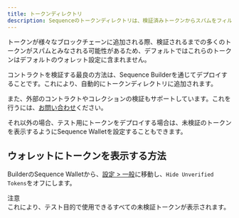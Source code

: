 ```yaml
---
title: トークンディレクトリ
description: Sequenceのトークンディレクトリは、検証済みトークンからスパムをフィルタリングするためにGitHubで公開されているリソースです。ユーザーは、ウォレット設定またはトークンディレクトリを更新することで、新しいトークンを手動で追加してウォレットやインフラストラクチャで表示できるようにすることができます。
---
```


トークンが様々なブロックチェーンに追加される際、検証されるまでの多くのトークンがスパムとみなされる可能性があるため、デフォルトではこれらのトークンはデフォルトのウォレット設定に含まれません。

コントラクトを検証する最良の方法は、Sequence Builderを通じてデプロイすることです。これにより、自動的にトークンディレクトリに追加されます。

また、外部のコントラクトやコレクションの検証もサポートしています。これを行うには、[お問い合わせ](https://go.crisp.chat/chat/embed/?website_id=9ef4395b-6bb1-4645-8e02-6071d89290a1)ください。

それ以外の場合、テスト用にトークンをデプロイする場合は、未検証のトークンを表示するようにSequence Walletを設定することもできます。

## ウォレットにトークンを表示する方法

BuilderのSequence Walletから、[設定 > 一般](https://sequence.app/settings/general)に移動し、`Hide Unverified Tokens`をオフにします。

<Warning>
  注意<br />
  これにより、テスト目的で使用できるすべての未検証トークンが表示されます。
</Warning>
